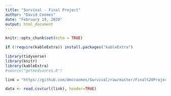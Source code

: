 ```yaml
---
title: "Survival - Final Project"
author: "David Coomes"
date: "February 19, 2020"
output: html_document
---
```


```r
knitr::opts_chunk$set(echo = TRUE)
```


```r

if (!require(kableExtra)) install.packages("kableExtra")


```



```r

library(tidyverse)
library(knitr)
library(kableExtra)
#source("getmedianres.R")

```


```r

link = "https://github.com/dmccoomes/Survival/raw/master/Final%20Project/Data/bmt.csv"

data <- read.csv(url(link), header=TRUE)

```

